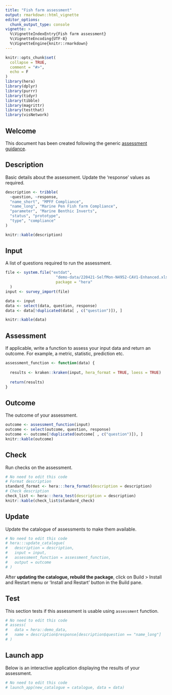```yaml
---
title: "Fish farm assessment"
output: rmarkdown::html_vignette
editor_options: 
  chunk_output_type: console
vignette: >
  %\VignetteIndexEntry{Fish farm assessment}
  %\VignetteEncoding{UTF-8}  
  %\VignetteEngine{knitr::rmarkdown}
---
```


```r
knitr::opts_chunk$set(
  collapse = TRUE,
  comment = "#>",
  echo = F
)
library(hera)
library(dplyr)
library(purrr)
library(tidyr)
library(tibble)
library(magrittr)
library(testthat)
library(visNetwork)
```

## Welcome

This document has been created following the generic [assessment guidance](https://ecodata1.github.io/hera/articles/development_guide.html).

<!-- Create a new regulatory assessment by updating the code info below, for guidance see https://ecodata1.github.io/hera/articles/development_guide.html  -->

## Description

Basic details about the assessment. Update the 'response' values as required.

```r

description <- tribble(
  ~question, ~response,
  "name_short", "MPFF Compliance",
  "name_long", "Marine Pen Fish farm Compliance",
  "parameter", "Marine Benthic Inverts",
  "status", "prototype",
  "type", "compliance"
)

knitr::kable(description)
```

## Input

A list of questions required to run the assessment.

```r

file <- system.file("extdat",
                      "demo-data/220421-SelfMon-N4952-CAV1-Enhanced.xlsx",
                      package = "hera"
  )
input <- survey_import(file)

data <- input
data <- select(data, question, response) 
data <- data[!duplicated(data[ , c("question")]), ]  

knitr::kable(data)

```

## Assessment

If applicable, write a function to assess your input data and return an outcome. For example, a metric, statistic, prediction etc.

```r

assessment_function <- function(data) {
 
  results <- kraken::kraken(input, hera_format = TRUE, loess = TRUE)
  
  return(results)
}
```

## Outcome

The outcome of your assessment.

```r
outcome <- assessment_function(input)
outcome <- select(outcome, question, response) 
outcome <- outcome[!duplicated(outcome[ , c("question")]), ] 
knitr::kable(outcome)
```

## Check

Run checks on the assessment.

```r
# No need to edit this code
# Format description
standard_format <- hera:::hera_format(description = description) 
# Check description
check_list <- hera:::hera_test(description = description)
knitr::kable(check_list$standard_check)
```

## Update

Update the catalogue of assessments to make them available.

```r
# No need to edit this code
# hera:::update_catalogue(
#   description = description,
#   input = input,
#   assessment_function = assessment_function,
#   output = outcome
# )
```

After **updating the catalogue, rebuild the package**, click on Build > Install and Restart menu or 'Install and Restart' button in the Build pane.

## Test

This section tests if this assessment is usable using `assessment` function.

```r
# No need to edit this code
# assess(
#   data = hera::demo_data,
#   name = description$response[description$question == "name_long"]
# )
```

## Launch app

Below is an interactive application displaying the results of your assessment.

```r
# No need to edit this code
# launch_app(new_catalogue = catalogue, data = data)
```
